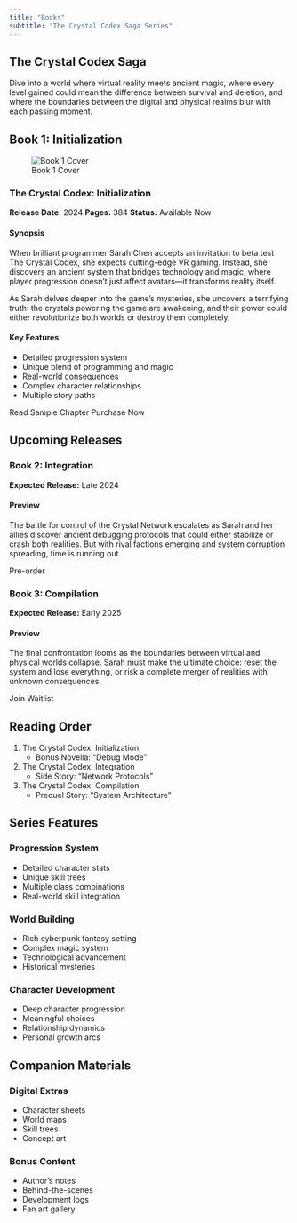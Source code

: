 ```yaml
---
title: "Books"
subtitle: "The Crystal Codex Saga Series"
---
```


::: {.content-section}
# The Crystal Codex Saga

Dive into a world where virtual reality meets ancient magic, where every level gained could mean the difference between survival and deletion, and where the boundaries between the digital and physical realms blur with each passing moment.
:::

::: {.content-section}
## Book 1: Initialization

::: {.book-card}
![Book 1 Cover](images/book1-cover.jpg)

### The Crystal Codex: Initialization

**Release Date:** 2024
**Pages:** 384
**Status:** Available Now

#### Synopsis
When brilliant programmer Sarah Chen accepts an invitation to beta test The Crystal Codex, she expects cutting-edge VR gaming. Instead, she discovers an ancient system that bridges technology and magic, where player progression doesn't just affect avatars—it transforms reality itself.

As Sarah delves deeper into the game's mysteries, she uncovers a terrifying truth: the crystals powering the game are awakening, and their power could either revolutionize both worlds or destroy them completely.

#### Key Features
- Detailed progression system
- Unique blend of programming and magic
- Real-world consequences
- Complex character relationships
- Multiple story paths

[Read Sample Chapter]{.btn .btn-primary .glow-effect}
[Purchase Now]{.btn .btn-secondary}
:::
:::

::: {.content-section .bg-dark}
## Upcoming Releases

::: {.row}
::: {.col-md-6}
::: {.book-card}
### Book 2: Integration

**Expected Release:** Late 2024

#### Preview
The battle for control of the Crystal Network escalates as Sarah and her allies discover ancient debugging protocols that could either stabilize or crash both realities. But with rival factions emerging and system corruption spreading, time is running out.

[Pre-order]{.btn .btn-secondary}
:::
:::

::: {.col-md-6}
::: {.book-card}
### Book 3: Compilation

**Expected Release:** Early 2025

#### Preview
The final confrontation looms as the boundaries between virtual and physical worlds collapse. Sarah must make the ultimate choice: reset the system and lose everything, or risk a complete merger of realities with unknown consequences.

[Join Waitlist]{.btn .btn-secondary}
:::
:::
:::
:::

::: {.content-section}
## Reading Order

1. The Crystal Codex: Initialization
   - Bonus Novella: "Debug Mode"
2. The Crystal Codex: Integration
   - Side Story: "Network Protocols"
3. The Crystal Codex: Compilation
   - Prequel Story: "System Architecture"

## Series Features

::: {.row}
::: {.col-md-4}
### Progression System
- Detailed character stats
- Unique skill trees
- Multiple class combinations
- Real-world skill integration
:::

::: {.col-md-4}
### World Building
- Rich cyberpunk fantasy setting
- Complex magic system
- Technological advancement
- Historical mysteries
:::

::: {.col-md-4}
### Character Development
- Deep character progression
- Meaningful choices
- Relationship dynamics
- Personal growth arcs
:::
:::
:::

::: {.content-section .bg-dark}
## Companion Materials

::: {.row}
::: {.col-md-6}
### Digital Extras
- Character sheets
- World maps
- Skill trees
- Concept art
:::

::: {.col-md-6}
### Bonus Content
- Author's notes
- Behind-the-scenes
- Development logs
- Fan art gallery
:::
:::
:::